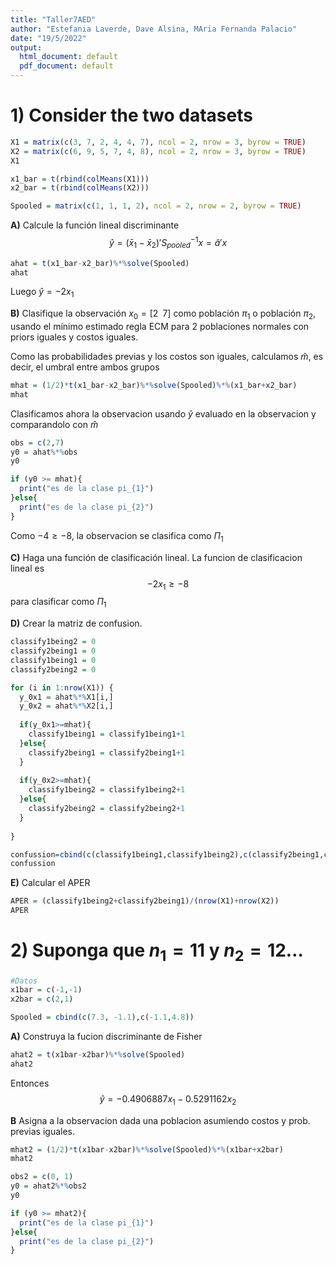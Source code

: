```yaml
---
title: "Taller7AED"
author: "Estefania Laverde, Dave Alsina, MAria Fernanda Palacio"
date: "19/5/2022"
output:
  html_document: default
  pdf_document: default
---
```

# 1) Consider the two datasets

```r
X1 = matrix(c(3, 7, 2, 4, 4, 7), ncol = 2, nrow = 3, byrow = TRUE)
X2 = matrix(c(6, 9, 5, 7, 4, 8), ncol = 2, nrow = 3, byrow = TRUE)
X1

x1_bar = t(rbind(colMeans(X1)))
x2_bar = t(rbind(colMeans(X2)))

Spooled = matrix(c(1, 1, 1, 2), ncol = 2, nrow = 2, byrow = TRUE) 
```

**A)** Calcule la función lineal discriminante 
$$\hat{y} = (\bar{x}_{1} - \bar{x}_{2})'S_{pooled}^{-1}x = \hat{a}'x$$
```r
ahat = t(x1_bar-x2_bar)%*%solve(Spooled)
ahat
```
Luego $\hat{y} = -2x_1$

**B)** Clasifique la observación $x_{0} = [2 \;\; 7]$ como población $\pi_{1}$ o población $\pi_{2}$,
usando el mínimo estimado regla ECM para 2 poblaciones normales con priors iguales y costos iguales.

Como las probabilidades previas y los costos son iguales, calculamos $\hat{m}$, es decir, el umbral entre ambos grupos

```r
mhat = (1/2)*t(x1_bar-x2_bar)%*%solve(Spooled)%*%(x1_bar+x2_bar)
mhat
```
Clasificamos ahora la observacion usando $\hat{y}$ evaluado en la observacion y comparandolo con $\hat{m}$
```r
obs = c(2,7)
y0 = ahat%*%obs
y0

if (y0 >= mhat){
  print("es de la clase pi_{1}")
}else{
  print("es de la clase pi_{2}")
}
```
Como $-4\geq-8$, la observacion se clasifica como $\Pi_1$ 

**C)** Haga una función de clasificación lineal. 
La funcion de clasificacion lineal es 
$$-2x_1 \geq -8$$
para clasificar como $\Pi_1$

**D)** Crear la matriz de confusion.

```r
classify1being2 = 0
classify2being1 = 0
classify1being1 = 0
classify2being2 = 0

for (i in 1:nrow(X1)) {
  y_0x1 = ahat%*%X1[i,]
  y_0x2 = ahat%*%X2[i,]
  
  if(y_0x1>=mhat){
    classify1being1 = classify1being1+1
  }else{
    classify2being1 = classify2being1+1
  }
  
  if(y_0x2>=mhat){
    classify1being2 = classify1being2+1
  }else{
    classify2being2 = classify2being2+1
  }
  
}

confussion=cbind(c(classify1being1,classify1being2),c(classify2being1,classify2being2))
confussion
```

**E)** Calcular el APER
```r
APER = (classify1being2+classify2being1)/(nrow(X1)+nrow(X2))
APER
```
# 2) Suponga que $n_1 = 11$ y $n_2 = 12$...

```r
#Datos
x1bar = c(-1,-1)
x2bar = c(2,1)

Spooled = cbind(c(7.3, -1.1),c(-1.1,4.8))
```

**A)** Construya la fucion discriminante de Fisher
```r
ahat2 = t(x1bar-x2bar)%*%solve(Spooled)
ahat2
```

Entonces 
$$ \hat{y} = -0.4906887x_1-0.5291162x_2$$

**B** Asigna a la observacion dada una poblacion asumiendo costos y prob. previas iguales.

```r
mhat2 = (1/2)*t(x1bar-x2bar)%*%solve(Spooled)%*%(x1bar+x2bar)
mhat2
```
```r
obs2 = c(0, 1)
y0 = ahat2%*%obs2
y0

if (y0 >= mhat2){
  print("es de la clase pi_{1}")
}else{
  print("es de la clase pi_{2}")
}
```

